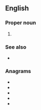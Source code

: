 ==English==

===Proper noun===
{{en-proper noun}}

# {{lb|en|transport}} {{initialism of|{{w|Advanced Public Transportation Systems}}|lang=en}}

===See also===
* {{l|en|IHVS}}

===Anagrams===
* {{l|en|past}}
* {{l|en|pats}}
* {{l|en|spat}}
* {{l|en|stap}}
* {{l|en|taps}}